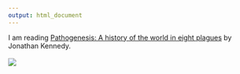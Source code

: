```yaml
---
output: html_document
---
```

I am reading [Pathogenesis: A history of the world in eight plagues](https://en.wikipedia.org/wiki/Pathogenesis:_A_history_of_the_world_in_eight_plagues) by Jonathan Kennedy.
<br>
<br>
<img src="images/pathogenesis.jpeg">